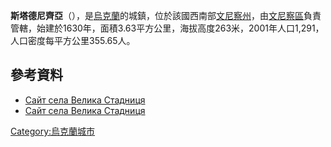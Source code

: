 {{coord|49|17|13|N|28|36|9|E|scale:30000|display=title}}

'''斯塔德尼齊亞'''（{{lang-uk|Стадниця}}），是[[烏克蘭|烏克蘭]]的城鎮，位於該國西南部[[文尼察州|文尼察州]]，由[[文尼察區|文尼察區]]負責管轄，始建於1630年，面積3.63平方公里，海拔高度263米，2001年人口1,291，人口密度每平方公里355.65人。

==參考資料==
*[http://stadnytsia.at.ua/ Сайт села Велика Стадниця] {{Wayback|url=http://stadnytsia.at.ua/ |date=20190318181108 }} 
* [http://stadnytsia.at.ua/ Сайт села Велика Стадниця] {{Wayback|url=http://stadnytsia.at.ua/ |date=20190318181108 }}

{{Ukraine-geo-stub}}
[[Category:烏克蘭城市|Category:烏克蘭城市]]